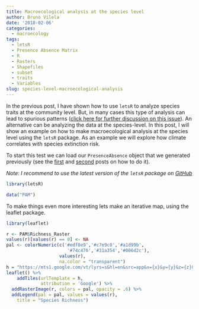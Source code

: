 ```yaml
---
title: Macroecological analysis at the species level
author: Bruno Vilela
date: '2018-02-06'
categories:
  - macroecology
tags:
  - letsR
  - Presence Absence Matrix
  - R
  - Rasters
  - Shapefiles
  - subset
  - traits
  - Variables
slug: species-level-macroecological-analysis
---
```


In the previous post, I have shown how to use `letsR` to analyze species traits at the community level. But, in many cases this type of analysis can lead to spurious patterns ([click here for further discussion on this issue](http://onlinelibrary.wiley.com/doi/10.1111/jbi.12953/full)). An alternative can be analyzing the data at the species-level. In this post, I will show an example on how to make macroecological analysis at the species level using the `letsR` package. As an example we will explore how climate correlates with species extinction risk. 

To start this test we can load our `PresenceAbsence` object that we generated previously  (see the [first](https://rmacroecology.netlify.com/2018/01/23/a-guide-to-transform-species-shapefiles-into-a-presence-absence-matrix-based-on-a-user-defined-grid-system/) and [second](https://rmacroecology.netlify.com/2018/01/24/transfom-a-matrix-of-species-presence-absence-into-a-presenceabsence-object/) posts on how to do it).

*Note: I recommend to use the latest version of the `letsR` package on [GitHub](https://github.com/macroecology/letsR)*
```r
library(letsR)
```
```r
data("PAM")
```

To make things even more interesting lets make an iterative map, using the leaflet package.
```r
library(leaflet)
```

```r
r <- PAM$Richness_Raster
values(r)[values(r) == 0] <- NA
pal <- colorNumeric(c('#edf8e9','#c7e9c0','#a1d99b',
                       '#74c476','#31a354','#006d2c'), 
                    values(r), 
                    na.color = "transparent")
h = "https://mts1.google.com/vt/lyrs=s&hl=en&src=app&x={x}&y={y}&z={z}&s=G"
leaflet() %>% 
    addTiles(urlTemplate = h,
             attribution = 'Google') %>%
  addRasterImage(r, colors = pal, opacity = .6) %>%
  addLegend(pal = pal, values = values(r),
    title = "Species Richness")

```

